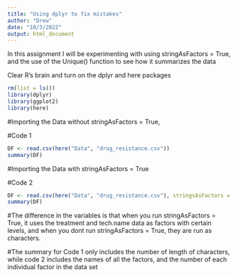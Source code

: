 ```yaml
---
title: "Using dplyr to fix mistakes"
author: "Drew"
date: "10/3/2022"
output: html_document
---
```



In this assignment I will be experimenting with using stringAsFactors = True, and the use of the Unique() function to see how it summarizes the data

Clear R's brain and turn on the dplyr and here packages
```r
rm(list = ls())
library(dplyr)
library(ggplot2)
library(here)
```

#Importing the Data without stringAsFactors = True,   

#Code 1
```r
DF <- read.csv(here("Data", "drug_resistance.csv"))
summary(DF)

```


#Importing the Data with stringAsFactors = True

#Code 2
```r
DF <- read.csv(here("Data", "drug_resistance.csv"), stringsAsFactors = TRUE)
summary(DF)
```

#The difference in the variables is that when you run stringAsFactors = True, it uses the treatment and tech.name data as factors with certain levels, and when you dont run stringAsFactors = True, they are run as characters.

#The summary for Code 1 only includes the number of length of characters, while code 2 includes the names of all the factors, and the number of each individual factor in the data set



